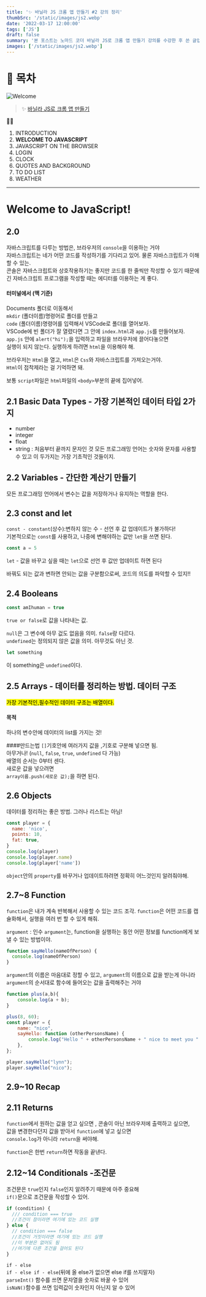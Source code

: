 ```yaml
---
title: '✨ 바닐라 JS 크롬 앱 만들기 #2 강의 정리'
thumbSrc: '/static/images/js2.webp'
date: '2022-03-17 12:00:00'
tags: ['JS']
draft: false
summary: '본 포스트는 노마드 코더 바닐라 JS로 크롬 앱 만들기 강의를 수강한 후 쓴 글입니다.'
images: ['/static/images/js2.webp']
---
```


# 📌 목차

![Welcome](/static/images/js2.webp)

> ✨ [바닐라 JS로 크롬 앱 만들기](https://nomadcoders.co/javascript-for-beginners/lobby)

💁🏻

1.  INTRODUCTION
2.  **WELCOME TO JAVASCRIPT**
3.  JAVASCRIPT ON THE BROWSER
4.  LOGIN
5.  CLOCK
6.  QUOTES AND BACKGROUND
7.  TO DO LIST
8.  WEATHER

---

# Welcome to JavaScript!

## 2.0

자바스크립트를 다루는 방법은, 브라우저의 `console`을 이용하는 거야<br />
자바스크립트는 네가 어떤 코드를 작성하기를 기다리고 있어. 물론 자바스크립트가 이해할 수 있는.<br />
콘솔은 자바스크립트와 상호작용하기는 좋지만 코드를 한 줄씩만 작성할 수 있기 때문에<br />
긴 자바스크립트 프로그램을 작성할 때는 에디터를 이용하는 게 좋다.

#### 터미널에서 (맥 기준)

Documents 폴더로 이동해서<br />
`mkdir` (폴더이름)명령어로 폴더를 만들고<br />
`code` (폴더이름)명령어를 입력해서 VSCode로 폴더를 열어보자.<br />
VSCode에 빈 폴더가 잘 열렸다면 그 안에 `index.html`과 `app.js`를 만들어보자.<br />
`app.js` 안에 `alert("hi");`을 입력하고 파일을 브라우저에 끌어다놓으면<br />
실행이 되지 않는다. 실행하게 하려면 `html`을 이용해야 해.

브라우저는 `Html`을 열고, `Html`은 `Css`와 자바스크립트를 가져오는거야.<br />
`Html`이 접착제라는 걸 기억하면 돼.

보통 `script`파일은 `html`파일의 `<body>`부분의 끝에 집어넣어.

## 2.1 Basic Data Types - 가장 기본적인 데이터 타입 2가지

- number
- integer
- float
- string : 처음부터 끝까지 문자인 것
  모든 프로그래밍 언어는 숫자와 문자를 사용할 수 있고
  이 두가지는 가장 기초적인 것들이지.

## 2.2 Variables - 간단한 계산기 만들기

모든 프로그래밍 언어에서 변수는 값을 저장하거나 유지하는 역할을 한다.

## 2.3 const and let

`const - constant`(상수):변하지 않는 수 - 선언 후 값 업데이트가 불가하다!<br />
기본적으로는 `const`를 사용하고, 나중에 변해야하는 값만 `let`을 쓰면 된다.

```js
const a = 5
```

`let` - 값을 바꾸고 싶을 때는 `let`으로 선언 후 값만 업데이트 하면 된다

바꿔도 되는 값과 변하면 안되는 값을 구분함으로써, 코드의 의도를 파악할 수 있지!!

## 2.4 Booleans

```js
const amIhuman = true
```

`true or false`로 값을 나타내는 값.

`null`은 그 변수에 아무 겂도 없음을 의미. `false`랑 다르다.<br />
`undefined`는 정의되지 않은 값을 의미. 아무것도 아닌 것.

```js
let something
```

이 something은 `undefined`이다.

## 2.5 Arrays - 데이터를 정리하는 방법. 데이터 구조

<mark>가장 기본적인,필수적인 데이터 구조는 배열이다.</mark>

#### 목적

하나의 변수안에 데이터의 list를 가지는 것!

####만드는법
`[]`기호안에 여러가지 값을 ,기호로 구분해 넣으면 됨.<br />
아무거나! (`null`, `false`, `true`, `undefined` 다 가능)<br />
배열의 순서는 0부터 센다.<br />
새로운 값을 넣으려면<br />
`array이름.push(새로운 값);`을 하면 된다.<br />

## 2.6 Objects

데이터를 정리하는 좋은 방법. 그러나 리스트는 아님!

```js
const player = {
  name: 'nico',
  points: 10,
  fat: true,
}
console.log(player)
console.log(player.name)
console.log(player['name'])
```

`object`안의 `property`를 바꾸거나 업데이트하려면 정확히 어느것인지 알려줘야해.

## 2.7~8 Function

`function`은 내가 계속 반복해서 사용할 수 있는 코드 조각.
`function`은 어떤 코드를 캡슐화해서, 실행을 여러 번 할 수 있게 해줘.

`argument` : 인수
`argument`는, function을 실행하는 동안 어떤 정보를 function에게 보낼 수 있는 방법이야.

```js
function sayHello(nameOfPerson) {
  console.log(nameOfPerson)
}
```

`argument`의 이름은 마음대로 정할 수 있고, `argument`의 이름으로 값을 받는게 아니라 `argument`의 순서대로 함수에 들어오는 값을 출력해주는 거야

```js
function plus(a,b){
	console.log(a + b);
}

plus(8, 60);
const player = {
	name: "nico",
	sayHello: function (otherPersonsName) {
		console.log("Hello " + otherPersonsName + " nice to meet you "
	},
};

player.sayHello("lynn");
player.sayHello("nico");
```

## 2.9~10 Recap

## 2.11 Returns

`function`에서 원하는 값을 얻고 싶으면 , 콘솔이 아닌 브라우저에 출력하고 싶으면,<br />
값을 변경한다던지 값을 받아서 `function`에 넣고 싶으면<br />
`console.log`가 아니라 `return`을 써야해.

`function`은 한번 `return`하면 작동을 끝낸다.

## 2.12~14 Conditionals -조건문

조건문은 `true`인지 `false`인지 알려주기 때문에 아주 중요해<br />
`if()`문으로 조건문을 작성할 수 있어.

```js
if (condition) {
  /// condition === true
  //조건이 참이라면 여기에 있는 코드 실행
} else {
  // condition === false
  //조건이 거짓이라면 여기에 있는 코드 실행
  //이 부분은 없어도 됨
  //여기에 다른 조건을 걸어도 된다
}
```

`if - else`<br />
`if - else if - else`(뒤에 올 else가 없으면 else if를 쓰지말자)<br />
`parseInt()` 함수를 쓰면 문자열을 숫자로 바꿀 수 있어<br />
`isNaN()`함수를 쓰면 입력값이 숫자인지 아닌지 알 수 있어

